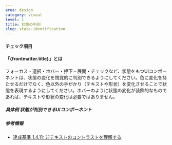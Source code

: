 ```yaml
---
area: design
category: visual
level: 1
title: 状態の判別
slug: state-identification
---
```



#### チェック項目

<Checkpoint title="UIが状態を表現するとき、テキストや形状の変化で状態を判別できるようにする" />

#### 「{frontmatter.title}」とは

フォーカス・選択・ホバー・押下・展開・チェックなど、状態をもつUIコンポーネントは、状態の変化を視覚的に判別できるようにしてください。色に変化を持たせるだけでなく、色以外の手がかり（テキストや形状）を変化させることで状態を表現するようにしてください。ホバーのように状態の変化が装飾的なものであれば、テキストや形状の変化は必要ではありません。

##### 具体例 状態が判別できるUIコンポーネント

<Cases>
  <Case type="good" title="押下状態がアイコンの変化でわかる"></Case>
  <Case type="good" title="押下状態が塗りの変化でわかる"></Case>
  <Case type="good" title="チェック状態がアイコンの変化でわかる"></Case>
  <Case type="good" title="展開状態がアイコンの変化でわかる"></Case>
  <Case type="good" title="フォーカス状態が枠線の変化でわかる"></Case>
  <Case type="good" title="選択状態が枠線の変化でわかる"></Case>
</Cases>

##### 参考情報

- [達成基準 1.4.11: 非テキストのコントラストを理解する](https://waic.jp/docs/WCAG21/Understanding/non-text-contrast.html)
